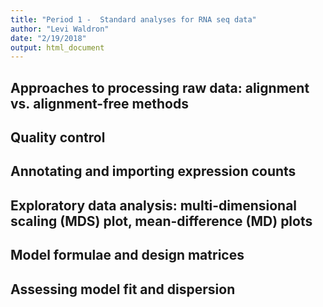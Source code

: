 ```yaml
---
title: "Period 1 -  Standard analyses for RNA seq data"
author: "Levi Waldron"
date: "2/19/2018"
output: html_document
---
```



##  Approaches to processing raw data: alignment vs. alignment-free methods

##  Quality control

##  Annotating and importing expression counts

##  Exploratory data analysis: multi-dimensional scaling (MDS) plot, mean-difference (MD) plots

##  Model formulae and design matrices

##  Assessing model fit and dispersion
